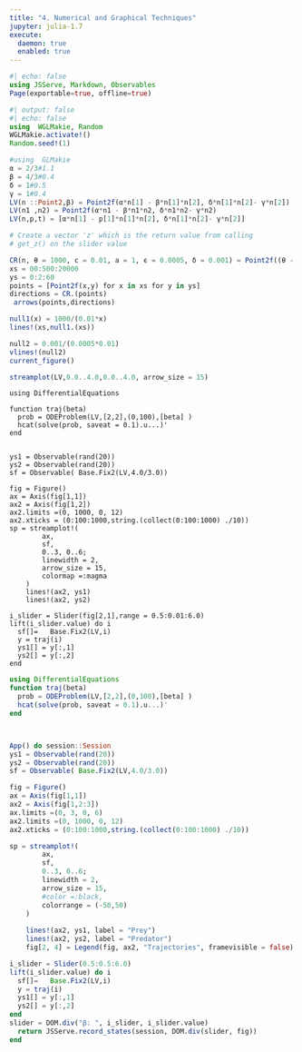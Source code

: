 ---
title: "4. Numerical and Graphical Techniques"
jupyter: julia-1.7
execute: 
  daemon: true
  enabled: true
---

```{julia} 
#| echo: false
using JSServe, Markdown, Observables
Page(exportable=true, offline=true)
```

```{julia}
#| output: false
#| echo: false
using  WGLMakie, Random
WGLMakie.activate!()
Random.seed!(1)
```
```{julia}
#using  GLMakie
α = 2/3#1.1 
β = 4/3#0.4
δ = 1#0.5
γ = 1#0.4
LV(n ::Point2,β) = Point2f(α*n[1] - β*n[1]*n[2], δ*n[1]*n[2]- γ*n[2])
LV(n1 ,n2) = Point2f(α*n1 - β*n1*n2, δ*n1*n2- γ*n2)
LV(n,p,t) = [α*n[1] - p[1]*n[1]*n[2], δ*n[1]*n[2]- γ*n[2]]

# Create a vector 'z' which is the return value from calling
# get_z() on the slider value

CR(n, θ = 1000, c = 0.01, a = 1, ϵ = 0.0005, δ = 0.001) = Point2f((θ - a*c*n[1]*n[2])/3, (ϵ*a*c*n[1]*n[2] - δ*n[2])/3)
xs = 00:500:20000
ys = 0:2:60
points = [Point2f(x,y) for x in xs for y in ys]
directions = CR.(points)
 arrows(points,directions)

null1(x) = 1000/(0.01*x)
lines!(xs,null1.(xs))

null2 = 0.001/(0.0005*0.01)
vlines!(null2)
current_figure()
```

```{julia}
streamplot(LV,0.0..4.0,0.0..4.0, arrow_size = 15)

```

```{.julia}
using DifferentialEquations

function traj(beta)
  prob = ODEProblem(LV,[2,2],(0,100),[beta] )
  hcat(solve(prob, saveat = 0.1).u...)'
end


ys1 = Observable(rand(20))
ys2 = Observable(rand(20))
sf = Observable( Base.Fix2(LV,4.0/3.0))

fig = Figure()
ax = Axis(fig[1,1])
ax2 = Axis(fig[1,2])
ax2.limits =(0, 1000, 0, 12)
ax2.xticks = (0:100:1000,string.(collect(0:100:1000) ./10))
sp = streamplot!(
        ax,
        sf,
        0..3, 0..6;
        linewidth = 2,
        arrow_size = 15,
        colormap =:magma
    )
    lines!(ax2, ys1)
    lines!(ax2, ys2)

i_slider = Slider(fig[2,1],range = 0.5:0.01:6.0)
lift(i_slider.value) do i
  sf[]=   Base.Fix2(LV,i)
  y = traj(i)
  ys1[] = y[:,1]
  ys2[] = y[:,2]
end
```

```{julia}
using DifferentialEquations
function traj(beta)
  prob = ODEProblem(LV,[2,2],(0,100),[beta] )
  hcat(solve(prob, saveat = 0.1).u...)'
end



App() do session::Session
ys1 = Observable(rand(20))
ys2 = Observable(rand(20))
sf = Observable( Base.Fix2(LV,4.0/3.0))

fig = Figure()
ax = Axis(fig[1,1])
ax2 = Axis(fig[1,2:3])
ax.limits =(0, 3, 0, 6)
ax2.limits =(0, 1000, 0, 12)
ax2.xticks = (0:100:1000,string.(collect(0:100:1000) ./10))

sp = streamplot!(
        ax,
        sf,
        0..3, 0..6;
        linewidth = 2,
        arrow_size = 15,
        #color =:black,
        colorrange = (-50,50)
    )
    
    lines!(ax2, ys1, label = "Prey")
    lines!(ax2, ys2, label = "Predator")
    fig[2, 4] = Legend(fig, ax2, "Trajectories", framevisible = false)

i_slider = Slider(0.5:0.5:6.0)
lift(i_slider.value) do i
  sf[]=   Base.Fix2(LV,i)
  y = traj(i)
  ys1[] = y[:,1]
  ys2[] = y[:,2]
end
slider = DOM.div("β: ", i_slider, i_slider.value)
  return JSServe.record_states(session, DOM.div(slider, fig))
end
```
